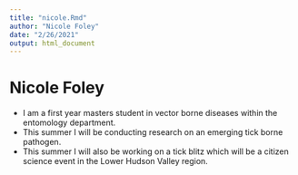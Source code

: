 ```yaml
---
title: "nicole.Rmd"
author: "Nicole Foley"
date: "2/26/2021"
output: html_document
---
```


# Nicole Foley
* I am a first year masters student in vector borne diseases within the entomology department.
* This summer I will be conducting research on an emerging tick borne pathogen.
* This summer I will also be working on a tick blitz which will be a citizen science event in the Lower Hudson Valley region.
